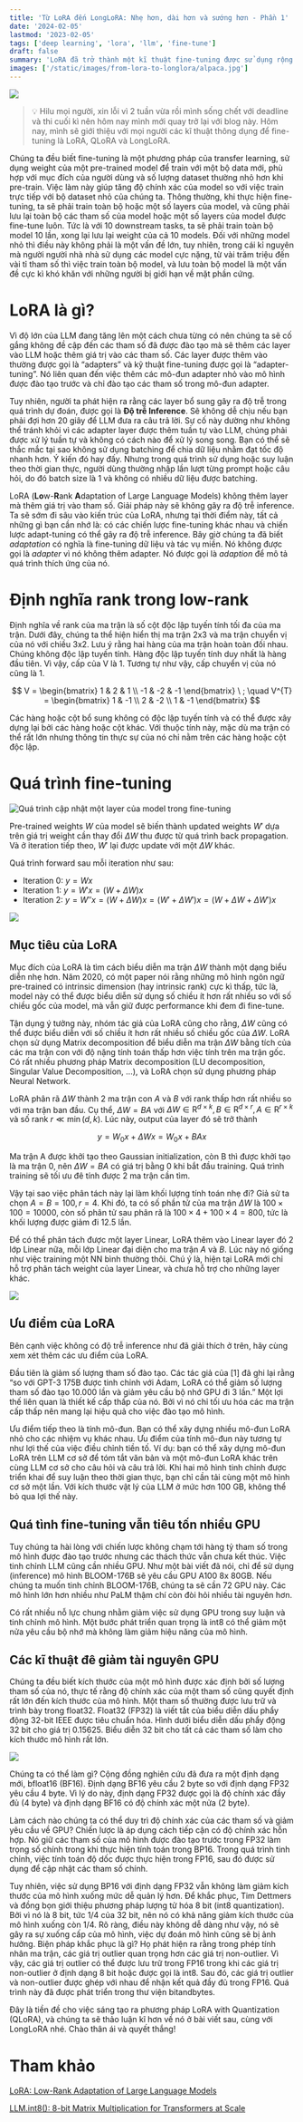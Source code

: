 ```yaml
---
title: 'Từ LoRA đến LongLoRA: Nhẹ hơn, dài hơn và sướng hơn - Phần 1'
date: '2024-02-05'
lastmod: '2023-02-05'
tags: ['deep learning', 'lora', 'llm', 'fine-tune']
draft: false
summary: 'LoRA đã trở thành một kĩ thuật fine-tuning được sử dụng rộng rãi với sự tối ưu của nó. Trong series này, chúng ta sẽ thảo luận về LoRA, lượng tử hoá và một phiên bản mở rộng của LoRA với context dài hơn.'
images: ['/static/images/from-lora-to-longlora/alpaca.jpg']
---
```


![](/static/images/from-lora-to-longlora/alpaca.jpg)

> 💡 Hilu mọi người, xin lỗi vì 2 tuần vừa rồi mình sống chết với deadline và thi cuối kì nên hôm nay mình mới quay trở lại với blog này. Hôm nay, mình sẽ giới thiệu với mọi người các kĩ thuật thông dụng để fine-tuning là LoRA, QLoRA và LongLoRA.

Chúng ta đều biết fine-tuning là một phương pháp của transfer learning, sử dụng weight của một pre-trained model để train với một bộ data mới, phù hợp với mục đích của người dùng và số lượng dataset thường nhỏ hơn khi pre-train. Việc làm này giúp tăng độ chính xác của model so với việc train trực tiếp với bộ dataset nhỏ của chúng ta. Thông thường, khi thực hiện fine-tuning, ta sẽ phải train toàn bộ hoặc một số layers của model, và cũng phải lưu lại toàn bộ các tham số của model hoặc một số layers của model được fine-tune luôn. Tức là với 10 downstream tasks, ta sẽ phải train toàn bộ model 10 lần, xong lại lưu lại weight của cả 10 models. Đối với những model nhỏ thì điều này không phải là một vấn đề lớn, tuy nhiên, trong cái kỉ nguyên mà người người nhà nhà sử dụng các model cực nặng, từ vài trăm triệu đến vài tỉ tham số thì việc train toàn bộ model, và lưu toàn bộ model là một vấn đề cực kì khó khăn với những người bị giới hạn về mặt phần cứng.

# LoRA là gì?

Vì độ lớn của LLM đang tăng lên một cách chưa từng có nên chúng ta sẽ cố gắng không đề cập đến các tham số đã được đào tạo mà sẽ thêm các layer vào LLM hoặc thêm giá trị vào các tham số. Các layer được thêm vào thường được gọi là “adapters” và kỹ thuật fine-tuning được gọi là “adapter-tuning”. Nó liên quan đến việc thêm các mô-đun adapter nhỏ vào mô hình được đào tạo trước và chỉ đào tạo các tham số trong mô-đun adapter.

Tuy nhiên, người ta phát hiện ra rằng các layer bổ sung gây ra độ trễ trong quá trình dự đoán, được gọi là **Độ trễ Inference**. Sẽ không dễ chịu nếu bạn phải đợi hơn 20 giây để LLM đưa ra câu trả lời. Sự cố này dường như không thể tránh khỏi vì các adapter layer được thêm tuần tự vào LLM, chúng phải được xử lý tuần tự và không có cách nào để xử lý song song. Bạn có thể sẽ thắc mắc tại sao không sử dụng batching để chia dữ liệu nhằm đạt tốc độ nhanh hơn. Ý kiến ​​đó hay đấy. Nhưng trong quá trình sử dụng hoặc suy luận theo thời gian thực, người dùng thường nhập lần lượt từng prompt hoặc câu hỏi, do đó batch size là 1 và không có nhiều dữ liệu được batching.

LoRA (**Lo**w-**R**ank **A**daptation of Large Language Models) không thêm layer mà thêm giá trị vào tham số. Giải pháp này sẽ không gây ra độ trễ inference. Ta sẽ sớm đi sâu vào kiến trúc của LoRA, nhưng tại thời điểm này, tất cả những gì bạn cần nhớ là: có các chiến lược fine-tuning khác nhau và chiến lược adapt-tuning có thể gây ra độ trễ inference. Bây giờ chúng ta đã biết *adaptation* có nghĩa là fine-tuning dữ liệu và tác vụ miền. Nó không được gọi là *adapter* vì nó không thêm adapter. Nó được gọi là *adaption* để mô tả quá trình thích ứng của nó.

# Định nghĩa rank trong low-rank
Định nghĩa về rank của ma trận là số cột độc lập tuyến tính tối đa của ma trận. Dưới đây, chúng ta thể hiện hiển thị ma trận 2x3 và ma trận chuyển vị của nó với chiều 3x2. Lưu ý rằng hai hàng của ma trận hoàn toàn đối nhau. Chúng không độc lập tuyến tính. Hàng độc lập tuyến tính duy nhất là hàng đầu tiên. Vì vậy, cấp của V là 1. Tương tự như vậy, cấp chuyển vị của nó cũng là 1.

$$
V = \begin{bmatrix}
1 & 2 & 1 \\
-1 & -2 & -1
\end{bmatrix} \ ; \quad
V^{T} = \begin{bmatrix}
1 & -1 \\
2 & -2 \\
1 & -1
\end{bmatrix}
$$

Các hàng hoặc cột bổ sung không có độc lập tuyến tính và có thể được xây dựng lại bởi các hàng hoặc cột khác. Với thuộc tính này, mặc dù ma trận có thể rất lớn nhưng thông tin thực sự của nó chỉ nằm trên các hàng hoặc cột độc lập.

# Quá trình fine-tuning

![Quá trình cập nhật một layer của model trong fine-tuning](/static/images/from-lora-to-longlora/lora-finetune.png)

Pre-trained weights $W$ của model sẽ biến thành updated weights $W'$ dựa trên giá trị weight cần thay đổi $\Delta W$ thu được từ quá trình back propagation. Và ở iteration tiếp theo, $W'$ lại được update với một $\Delta W$ khác.

Quá trình forward sau mỗi iteration như sau:
* Iteration 0: $y = Wx$
* Iteration 1: $y = W'x = (W + \Delta W)x$
* Iteration 2: $y = W''x = (W + \Delta W)x = (W' + \Delta W')x = (W + \Delta W + \Delta W')x$

![](/static/images/from-lora-to-longlora/update-w.png)

## Mục tiêu của LoRA

Mục đích của LoRA là tìm cách biểu diễn ma trận $\Delta W$ thành một dạng biểu diễn nhẹ hơn. Năm 2020, có một paper nói rằng những mô hình ngôn ngữ pre-trained có intrinsic dimension (hay intrinsic rank) cực kì thấp, tức là, model này có thể được biểu diễn sử dụng số chiều ít hơn rất nhiều so với số chiều gốc của model, mà vẫn giữ được performance khi đem đi fine-tune.

Tận dụng ý tưởng này, nhóm tác giả của LoRA cũng cho rằng, $\Delta W$ cũng có thể được biểu diễn với số chiều ít hơn rất nhiều số chiều gốc của $\Delta W$. LoRA chọn sử dụng Matrix decomposition để biểu diễn ma trận $\Delta W$ bằng tích của các ma trận con với độ nặng tính toán thấp hơn việc tính trên ma trận gốc. Có rất nhiều phương pháp Matrix decomposition (LU decomposition, Singular Value Decomposition, ...), và LoRA chọn sử dụng phương pháp Neural Network.

LoRA phân rã $\Delta W$ thành 2 ma trận con $A$ và $B$ với rank thấp hơn rất nhiều so với ma trận ban đầu. Cụ thể, $\Delta W = BA$ với $\Delta W \in \mathrm{R}^{d \times k}, B \in \mathrm{R}^{d \times r}, A \in \mathrm{R}^{r \times k}$ và số rank $r \ll \min (d,k)$. Lúc này, output của layer đó sẽ trở thành

$$
y = W_{0}x + \Delta Wx = W_{0}x + BAx
$$

Ma trận A được khởi tạo theo Gaussian initialization, còn B thì được khởi tạo là ma trận 0, nên $\Delta W = BA$ có giá trị bằng 0 khi bắt đầu training. Quá trình training sẽ tối ưu đê tính được 2 ma trận cần tìm.

Vậy tại sao việc phân tách này lại làm khối lượng tính toán nhẹ đi? Giả sử ta chọn $A = B = 100, r = 4$. Khi đó, ta có số phần tử của ma trận $\Delta W$ là $100 \times 100 = 10000$, còn số phân tử sau phân rã là $100 \times 4 + 100 \times 4 = 800$, tức là khối lượng được giảm đi 12.5 lần.

Để có thể phân tách được một layer Linear, LoRA thêm vào Linear layer đó 2 lớp Linear nữa, mỗi lớp Linear đại diện cho ma trận $A$ và $B$. Lúc này nó giống như việc training một NN bình thường thôi. Chú ý là, hiện tại LoRA mới chỉ hỗ trợ phân tách weight của layer Linear, và chưa hỗ trợ cho những layer khác.

![](/static/images/from-lora-to-longlora/decompose.png)

## Ưu điểm của LoRA

Bên cạnh việc không có độ trễ inference như đã giải thích ở trên, hãy cùng xem xét thêm các ưu điểm của LoRA.

Đầu tiên là giảm số lượng tham số đào tạo. Các tác giả của [1] đã ghi lại rằng “so với GPT-3 175B được tinh chỉnh với Adam, LoRA có thể giảm số lượng tham số đào tạo 10.000 lần và giảm yêu cầu bộ nhớ GPU đi 3 lần.” Một lợi thế liên quan là thiết kế cấp thấp của nó. Bởi vì nó chỉ tối ưu hóa các ma trận cấp thấp nên mang lại hiệu quả cho việc đào tạo mô hình.

Ưu điểm tiếp theo là tính mô-đun. Bạn có thể xây dựng nhiều mô-đun LoRA nhỏ cho các nhiệm vụ khác nhau. Ưu điểm của tính mô-đun này tương tự như lợi thế của việc điều chỉnh tiền tố. Ví dụ: bạn có thể xây dựng mô-đun LoRA trên LLM cơ sở để tóm tắt văn bản và một mô-đun LoRA khác trên cùng LLM cơ sở cho câu hỏi và câu trả lời. Khi hai mô hình tinh chỉnh được triển khai để suy luận theo thời gian thực, bạn chỉ cần tải cùng một mô hình cơ sở một lần. Với kích thước vật lý của LLM ở mức hơn 100 GB, không thể bỏ qua lợi thế này.

## Quá tình fine-tuning vẫn tiêu tốn nhiều GPU

Tuy chúng ta hài lòng với chiến lược không chạm tới hàng tỷ tham số trong mô hình được đào tạo trước nhưng các thách thức vẫn chưa kết thúc. Việc tinh chỉnh LLM cũng cần nhiều GPU. Như một bài viết đã nói, chỉ để sử dụng (inference) mô hình BLOOM-176B sẽ yêu cầu GPU A100 8x 80GB. Nếu chúng ta muốn tinh chỉnh BLOOM-176B, chúng ta sẽ cần 72 GPU này. Các mô hình lớn hơn nhiều như PaLM thậm chí còn đòi hỏi nhiều tài nguyên hơn.

Có rất nhiều nỗ lực chung nhằm giảm việc sử dụng GPU trong suy luận và tinh chỉnh mô hình. Một bước phát triển quan trọng là int8 có thể giảm một nửa yêu cầu bộ nhớ mà không làm giảm hiệu năng của mô hình.

## Các kĩ thuật đê giảm tài nguyên GPU

Chúng ta đều biết kích thước của một mô hình được xác định bởi số lượng tham số của nó, thực tế rằng độ chính xác của một tham số cũng quyết định rất lớn đến kích thước của mô hình. Một tham số thường được lưu trữ và trình bày trong float32. Float32 (FP32) là viết tắt của biểu diễn dấu phẩy động 32-bit IEEE được tiêu chuẩn hóa. Hình dưới biểu diễn dấu phẩy động 32 bit cho giá trị 0.15625. Biểu diễn 32 bit cho tất cả các tham số làm cho kích thước mô hình rất lớn.

![](/static/images/from-lora-to-longlora/fp32.jpg)

Chúng ta có thể làm gì? Cộng đồng nghiên cứu đã đưa ra một định dạng mới, bfloat16 (BF16). Định dạng BF16 yêu cầu 2 byte so với định dạng FP32 yêu cầu 4 byte. Vì lý do này, định dạng FP32 được gọi là độ chính xác đầy đủ (4 byte) và định dạng BF16 có độ chính xác một nửa (2 byte).

Làm cách nào chúng ta có thể duy trì độ chính xác của các tham số và giảm yêu cầu về GPU? Chiến lược là áp dụng cách tiếp cận có độ chính xác hỗn hợp. Nó giữ các tham số của mô hình được đào tạo trước trong FP32 làm trọng số chính trong khi thực hiện tính toán trong BP16. Trong quá trình tinh chỉnh, việc tính toán độ dốc được thực hiện trong FP16, sau đó được sử dụng để cập nhật các tham số chính.

Tuy nhiên, việc sử dụng BP16 với định dạng FP32 vẫn không làm giảm kích thước của mô hình xuống mức dễ quản lý hơn. Để khắc phục, Tim Dettmers và đồng bọn giới thiệu phương pháp lượng tử hóa 8 bit (int8 quantization). Bởi vì nó là 8 bit, tức 1/4 của 32 bit, nên nó có khả năng giảm kích thước của mô hình xuống còn 1/4. Rõ ràng, điều này không dễ dàng như vậy, nó sẽ gây ra sự xuống cấp của mô hình, việc dự đoán mô hình cũng sẽ bị ảnh hưởng. Biện pháp khắc phục là gì? Họ phát hiện ra rằng trong phép tính nhân ma trận, các giá trị outlier quan trọng hơn các giá trị non-outlier. Vì vậy, các giá trị outlier có thể được lưu trữ trong FP16 trong khi các giá trị non-outlier ở định dạng 8 bit hoặc được gọi là int8. Sau đó, các giá trị outlier và non-outlier được ghép với nhau để nhận kết quả đầy đủ trong FP16. Quá trình này đã được phát triển trong thư viện bitandbytes.

Đây là tiền đề cho việc sáng tạo ra phương pháp LoRA with Quantization (QLoRA), và chúng ta sẽ thảo luận kĩ hơn về nó ở bài viết sau, cùng với LongLoRA nhé. Chào thân ái và quyết thắng!

# Tham khảo

[LoRA: Low-Rank Adaptation of Large Language Models](https://arxiv.org/abs/2106.09685)

[LLM.int8(): 8-bit Matrix Multiplication for Transformers at Scale](https://arxiv.org/abs/2208.07339)
